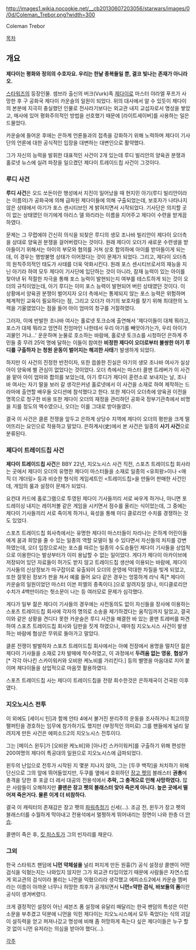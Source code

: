 http://images1.wikia.nocookie.net/__cb20130607203056/starwars/images/0/0d/Coleman_Trebor.png?width=300

Coleman Trebor

[[목차]]

== 개요 ==
'''제다이는 평화와 정의의 수호자요. 우리는 한낱 종복들일 뿐, 결코 빛나는 존재가 아니라오.'''

[[스타워즈]]의 등장인물. 셈브라 출신의 버크(Vurk)족 [[제다이]]로 마스터 야라엘 푸프가 사망한 후 구 공화국 제다이 카운슬의 일원이 되었다. 위의 대사에서 알 수 있듯이 제다이의 본분에 지극히 충실했던 인물로 전사라기보다는 외교관 내지 교섭자로서 명성을 쌓았고, 매사에 있어 평화주의적인 방법을 선호했기 때문에 [라이트세이버]를 사용하는 일은 드물었다.

카운슬에 들어온 후에는 은하계 언론들과의 접촉을 강화하기 위해 노력하며 제다이 기사단의 언론에 대한 공식적인 입장을 대변하는 대변인으로 활약했다.

그가 자신의 능력을 발휘한 대표적인 사건이 2개 있는데 루디 빌리안의 양육권 분쟁과 홀로넷 뉴스에 실려 파장을 일으켰던 제다이 트레이드칩 사건이 그것이다.

=== 루디 사건 ===
'''루디 사건'''은 오드 쏘돈이란 행성에서 지진이 일어났을 때 현지민 아기(루디 빌리안이라는 이름의)가 공화국에 의해 급파된 제다이들에 의해 구출되었는데, 보호자가 나타나지 않은 상태에서 아기가 포스 센시티브인 게 밝혀지면서 시작되었다. 기사단은 의지할 곳이 없는 상태였던 아기에게 아리스 델 와리라는 이름을 지어주고 제다이 수련을 받게끔 하였다.

문제는 그 무렵에야 간신히 의식을 되찾은 루디의 생모 조나바 빌리안이 제다이 오더측을 상대로 양육권 분쟁을 걸어버렸다는 것이다. 원래 제다이 오더가 새로운 수련생을 받아들이기 위해서는 아이의 부모와 협의를 거쳐 상호 합의하에 아이를 받아들이게 되는데, 이 경우는 행방불명 상태가 이어졌다는 것이 문제가 되었다. 그리고, 제다이 오더측의 원칙주의적인 태도가 사태를 더욱 악화시킨다. 원래 포스 센시티브로서의 재능을 지닌 아기라 하여 모두 제다이 기사단에 입단하는 것이 아니라, 잠재 능력이 있는 아이를 찾아낸 뒤 적절한 자극을 통해 포스 능력이 발현되는지 여부를 테스트하게 되는 것이 오더의 규칙이었는데, 아기 루디는 이미 포스 능력이 발현되어 버린 상태였던 것이다. 이 상황에서 양육권 분쟁이 벌어지자 오더 측에서는 통제되지 않는 포스 능력은 위험하며 체계적인 교육이 필요하다는 점, 그리고 오더가 아기의 보호자를 찾기 위해 최대한의 노력을 기울였었다는 점을 들어 아이 엄마의 청구를 거절하였다.

그러자, 이에 반발한 조나바 여사는 홀로넷 토크쇼에 출연해서 '제다이들이 대체 뭐라고, 포스가 대체 뭐라고 엄연히 친엄마인 나한테서 우리 아기를 빼앗아가는가, 우리 아이가 괴물인 거냐...' 운운하며 눈물로 호소하는 바람에, 홀로넷 토크쇼를 시청하던 은하계 주민들 중 무려 25억 명에 달하는 이들이 참여한 '''비정한 제다이 오더로부터 불쌍한 아기 루디를 구출하자 는 청원 운동이 벌어지는 해괴한 사태'''가 발생하게 되었다.

하지만 이 사건의 진정한 반전이자, 또한 씁쓸한 진실은 아기의 생모 조나바 여사가 실상 아이 양육에 별 관심이 없었다는 것이었다. 오더 측에서는 마스터 콜맨 트레버가 이 사건을 맡아 아이 엄마와 합의를 보았는데, 아기 루디가 제다이 훈련소로 보내지는 날, 조나바 여사는 자기 딸을 보러 갈 생각은커녕 홀로넷에서 이 사건을 소재로 하여 제작하는 드라마에 출연할 배우들 오디션에 참석했다고 한다. 또한 제다이 오더측에 양육권 이전을 명목으로 청구한 비용 또한 제다이 오더의 재정을 관리하던 공화국 정부기관측에서 비명을 지를 정도의 액수였으나, 오더는 이를 그대로 받아들였다. 

결국 이 사건은 클론 전쟁을 앞두고 은하계 상당수 지역에 제다이 오더의 평판을 크게 떨어뜨리는 요인으로 작용하고 말았다. 은하계사(史)에서 본 사건은 일종의 '''사기 사건'''으로 분류된다.

=== 제다이 트레이드칩 사건 ===
'''제다이 트레이드칩 사건'''은 BBY 22년, 지오노시스 사건 직전, 스포츠 트레이드칩 회사라는 곳에서 제다이 오더의 유명한 제다이 마스터들을 소재로 일종의 <유희왕>이나 <매직 더 개더링> 등과 비슷한 형식의 게임세트인 <트레이드칩>을 만들어 판매한 사건인데, 게임의 룰과 설정이 문제가 되었다. 

요컨대 카드에 홀로그램으로 투영된 제다이 기사들끼리 서로 싸우게 하거나, 아니면 포드레이싱 내지는 레이저볼 같은 게임을 시키면서 점수를 올리는 식이었는데, 그 중에는 제다이 기사들끼리 서로 죽이게 하거나, 육성을 통해 미디 클로리안 수치를 경쟁하는 것도 있었다.

스포츠 트레이드칩 회사측에서는 유명한 제다이 마스터들이 자라나는 은하계 어린이들에게 꿈과 희망을 줄 수 있는 일종의 역할 모델이 될 수 있다면서 자신들의 처지를 강변하였는데, 오더 입장으로서는 포스를 따르는 일종의 수도승들인 제다이 기사들을 상업적으로 이용한다는 발상부터가 이미 용납할 수 없는 일이었다. 게다가 제다이 아카이브에 저장되어 있던 자료들이 허가도 받지 않고 트레이드칩 생산에 이용되는 바람에, 제다이 기사들의 신상정보가 마구잡이로 유출되어 오더의 운영에 막대한 차질을 빚게 되었고, 또한 잘못된 정보가 판을 쳐서 예를 들어 요다 같은 경우는 엉뚱하게 라닉 족[* 제다이 카운슬의 일원이었던 마스터 이븐 피엘의 종족이다.]으로 알려지질 않나, 미디클로리안 수치가 4백만이라는 헛소문이 나는 등 여러모로 문제가 심각했다.

게다가 일부 젊은 제다이 기사들의 경우에는 사전동의도 없이 자신들을 장사에 이용하는 스포츠 트레이드칩 회사에 각자의 명의로 소송을 제기하겠다는 움직임까지 일었고, 결국 이와 같은 상황을 견디다 못한 카운슬은 루디 사건을 해결한 바 있는 콜맨 트레버를 파견하여 스포츠 트레이드칩 회사와 담판을 짓게 하였으나, 때마침 지오노시스 사건이 발생하는 바람에 협상은 무위로 돌아가고 말았다.

클론 전쟁이 발발하자 스포츠 트레이드칩 회사에서는 아예 전장에서 용명을 떨치던 젊은 제다이 기사들을 소재로 2차 발매에 착수하였고, 이 과정에서 '''두려움 없는 영웅''', '''협상가'''[* 각각 아나킨 스카이워커와 오비완 케노비를 가리킨다.] 등의 별명을 마음대로 지어 붙이며 제다이들을 상업적으로 마음껏 활용하였다.

스포츠 트레이드칩 사는 제다이 트레이드칩을 전량 회수한것은 은하제국이 건국된 이후였다.

=== 지오노시스 전투 ===
이 외에도 [세이시 틴]과 함께 안타 4에서 불거진 분리주의 운동을 조사하거나 최고의장 팰퍼틴을 경호하는 임무에 참가하기도 했지만 (부정적인 의미로) 그를 팬들에게 널리 알려지게 만든 사건은 에피소드2의 지오노시스 전투이다. 

그는 [메이스 윈두]가 [오비완 케노비]와 [아나킨 스카이워커]를 구출하기 위해 편성한 200여명의 제다이 특공대의 일원으로 지오노시스에 급파되었다.
 
윈두의 난입으로 전투가 시작된 지 몇분 지나지 않아, 그는 [두쿠 백작]을 처치하기 위해 단신으로 그의 앞에 뛰어들었지만, 두쿠를 옆에서 호위하던 [[장고 펫]]의 블래스터 '''권총'''에 총격을 당한 후 포글 더 레서 대공의 전용석에서 '''추락, 그 충격으로 인해 사망하였다.''' 많은 사람들이 오해하지만 '''콜맨은 장고 펫의 블래스터 맞아 죽은게 아니다. 높은 곳에서 떨어져 죽은거다. 물론 이게 더 비참하다.''' 

결국 이 캐릭터의 존재감은 장고 펫의 [[파워측정기]] 신세(…). 조금 전, 윈두가 장고 펫의 블래스터를 수월하게 막아내고 전용석에서 멀쩡하게 뛰어내리는 장면이 나와 한층 더 [[안습]].

콜맨이 죽은 후, [[킷 피스토]]가 그의 빈자리를 채운다.

=== 그외 ===
한국 스타워즈 팬덤에 '''니먼 약체설을''' 널리 퍼지게 만든 원흉(?) 공식 설정상 콜맨이 어떤 검식을 익혔는지는 나와있지 않지만 그가 외교관 타입이었기 때문에 사람들은 자연스럽게 외교관의 검식이라 불리는 니먼을 익혔으리라 생각했고 에피소드2에서 카운슬 멤버라는 이름이 아까운 너무나 허망한 최후가 공개되면서 '''니먼=약한 검식, 바보들의 폼'''이란 공식이 생겨버렸다. 

크게 결정적인 설정이 아닌 세븐즈 폼 설정에 유달리 매달리는 한국 팬덤의 특성은 이런 소문을 부추겼고 덕분에 니먼을 익힌 제다이는 지오노시스에서 모두 죽었다는 식의 괴담이 설득력을 얻고 퍼져나갔고 명성에 비해 좀 허망하게 죽는다 싶은 제다이들은 누구 할것 없이 니먼 유저라는 의심을 받아야 했다(…).  

[[각주]]
